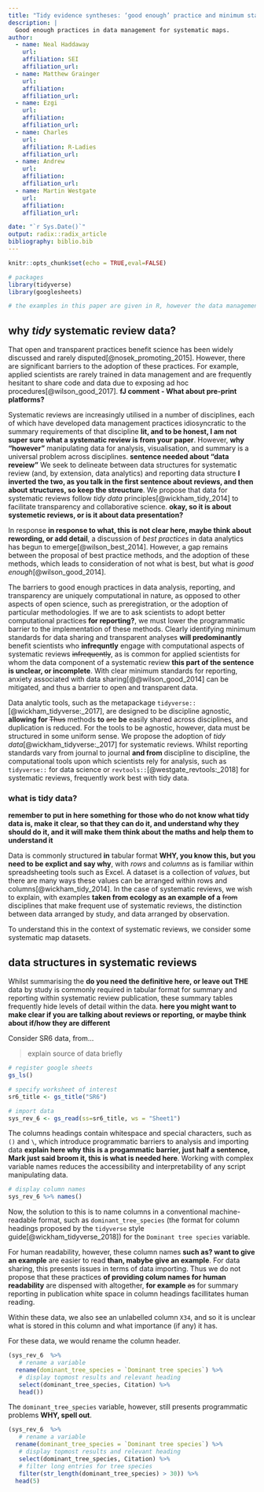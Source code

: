 ```yaml
---
title: "Tidy evidence syntheses: ‘good enough’ practice and minimum standards in data presentation **WHY presentation when you write about reporting and reviewing** for maximising legacy, reuse and impact"
description: |
  Good enough practices in data management for systematic maps.
author:
  - name: Neal Haddaway 
    url: 
    affiliation: SEI
    affiliation_url: 
  - name: Matthew Grainger 
    url: 
    affiliation: 
    affiliation_url:
  - name: Ezgi  
    url: 
    affiliation: 
    affiliation_url:
  - name: Charles 
    url: 
    affiliation: R-Ladies
    affiliation_url:
  - name: Andrew  
    url: 
    affiliation: 
    affiliation_url:
  - name: Martin Westgate 
    url: 
    affiliation: 
    affiliation_url:

date: "`r Sys.Date()`"
output: radix::radix_article
bibliography: biblio.bib
---
```


```r

knitr::opts_chunk$set(echo = TRUE,eval=FALSE)

```


```r
# packages
library(tidyverse)
library(googlesheets)

# the examples in this paper are given in R, however the data management recommendations aim to be language agnostic
```


## why _tidy_ systematic review data?

That open and transparent practices benefit science has been widely discussed and rarely disputed[@nosek_promoting_2015]. However, there are significant barriers to the adoption of these practices. For example, applied scientists are rarely trained in data management and are frequently hesitant to share code and data due to exposing ad hoc procedures[@wilson_good_2017].  **fJ comment - What about pre-print platforms?**

Systematic reviews are increasingly utilised in a number of disciplines, each of which have developed data management practices idiosyncratic to the summary requirements of that discipline **lit, and to be honest, I am not super sure what a systematic review is from your paper**. However, **why "however"** manipulating data for analysis, visualisation, and summary is a universal problem across disciplines. **sentence needed about "data reveiew"** We seek to delineate between data structures for systematic review (and, by extension, data analytics) and reporting data structure **I inverted the two, as you talk in the first sentence about reviews, and then about structures, so keep the streucture**. We propose that data for systematic reviews follow _tidy data_ principles[@wickham_tidy_2014] to facilitate transparency and collaborative science.  **okay, so it is about systemetic reviews, or is it about data presentation?**

In response **in response to what, this is not clear here, maybe think about rewording, or add detail**, a discussion of _best practices_ in data analytics has begun to emerge[@wilson_best_2014]. However, a gap remains between the proposal of best practice methods, and the adoption of these methods, which leads to consideration of not what is best, but what is _good enough_[@wilson_good_2014]. 

The barriers to good enough practices in data analysis, reporting, and transparency are uniquely computational in nature, as opposed to other aspects of open science, such as preregistration, or the adoption of particular methodologies. If we are to ask scientists to adopt better computational practices **for reporting?**, we must lower the programmatic barrier to the implementation of these methods. Clearly identifying minimum standards for data sharing and transparent analyses **will predominantly** benefit scientists who **infrequntly** engage with computational aspects of systematic reviews  ~~infrequently~~, as is common for applied scientists for whom the data component of a systematic review **this part of the sentence is unclear, or incomplete**. With clear minimum standards for reporting, anxiety associated with data sharing[@@wilson_good_2014] can be mitigated, and thus a barrier to open and transparent data.  

Data analytic tools, such as the metapackage `tidyverse::`[@wickham_tidyverse:_2017], are designed to be discipline agnostic, **allowing for **  ~~Thus~~ methods **to** ~~are~~ **be** easily shared across disciplines, and duplication is reduced. For the tools to be agnostic, however, data must be structured in some uniform sense. We propose the adoption of _tidy data_[@wickham_tidyverse:_2017] for systematic reviews. Whilst reporting standards vary from journal to journal **and from** discipline to discipline, the computational tools upon which scientists rely for analysis, such as `tidyverse::` for data science or `revtools::`[@westgate_revtools:_2018] for systematic reviews, frequently work best with tidy data. 

### what is tidy data? 

**remember to put in here something for those who do not know what tidy data is, make it clear, so that they can do it, and understand why they should do it, and it will make them think about the maths and help them to understand it**

Data is commonly structured **in** tabular format **WHY, you know this, but you need to be explict and say why**, with _rows_ and _columns_ as is familiar within spreadsheeting tools such as Excel. A dataset is a collection of _values_, but there are many ways these values can be arranged within rows and columns[@wickham_tidy_2014]. In the case of systematic reviews, we wish to explain, with examples **taken from ecology as an example of a** ~~from~~ disciplines that make frequent use of systematic reviews, the distinction between data arranged by study, and data arranged by observation. 

To understand this in the context of systematic reviews, we consider some systematic map datasets.




## data structures in systematic reviews

Whilst summarising the **do you need the definitive here, or leave out THE** data by study is commonly required in tabular format for summary and reporting within systematic review publication, these summary tables frequently hide levels of detail within the data. **here you might want to make clear if you are talking about reviews or reporting, or maybe think about if/how they are different**

Consider SR6 data, from... 

> explain source of data briefly

```r
# register google sheets
gs_ls()

# specify worksheet of interest
sr6_title <- gs_title("SR6")

# import data 
sys_rev_6 <- gs_read(ss=sr6_title, ws = "Sheet1")
```

The columns headings contain whitespace and special characters, such as `()` and `\`, which introduce programmatic barriers to analysis and importing data **explain here why this is a progammatic barrier, just half a sentence, Mark just said broom it, this is what is needed here**. Working with complex variable names reduces the accessibility and interpretability of any script manipulating data. 

```r
# display column names
sys_rev_6 %>% names()

```

Now, the solution to this is to name columns in a conventional machine-readable format, such as `dominant_tree_species` (the format for column headings proposed by the `tidyverse` style guide[@wickham_tidyverse_2018]) for the `Dominant tree species` variable.

For human readability, however, these column names **such as? want to give an example** are easier to read **than, mabybe give an example**. For data sharing, this presents issues in terms of data importing. Thus we do not propose that these practices **of providing colum names for human readability** are dispensed with altogether, **for example** ~~as~~ for summary reporting in publication white space in column headings facillitates human reading. 

Within these data, we also see an unlabelled column `X34`, and so it is unclear what is stored in this column and what importance (if any) it has. 

For these data, we would rename the column header. 

```r
(sys_rev_6  %>%
   # rename a variable
  rename(dominant_tree_species = `Dominant tree species`) %>%
   # display topmost results and relevant heading
   select(dominant_tree_species, Citation) %>% 
   head()) 

```

The `dominant_tree_species` variable, however, still presents programmatic problems **WHY, spell out**. 

```r
(sys_rev_6  %>%
   # rename a variable
  rename(dominant_tree_species = `Dominant tree species`) %>%
   # display topmost results and relevant heading
   select(dominant_tree_species, Citation) %>% 
   # filter long entries for tree species
   filter(str_length(dominant_tree_species) > 30)) %>% 
  head(5)

```






